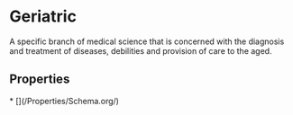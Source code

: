 # Geriatric

A specific branch of medical science that is concerned with the diagnosis and treatment of diseases, debilities and provision of care to the aged.

## Properties

<Grid>
* [](/Properties/Schema.org/)

</Grid>

